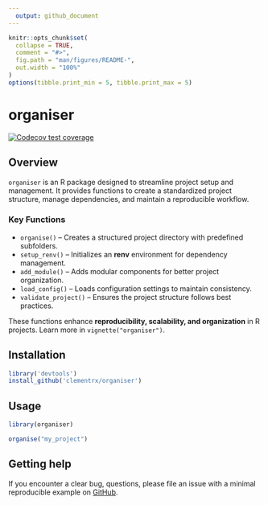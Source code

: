 ```yaml
---
  output: github_document
---
```


  <!-- README.md is generated from README.Rmd. Please edit that file -->

```r
knitr::opts_chunk$set(
  collapse = TRUE,
  comment = "#>",
  fig.path = "man/figures/README-",
  out.width = "100%"
)
options(tibble.print_min = 5, tibble.print_max = 5)
```

# organiser 

 [![Codecov test coverage](https://codecov.io/gh/clementrx/organiser/graph/badge.svg)](https://app.codecov.io/gh/clementrx/organiser)

## Overview  

`organiser` is an R package designed to streamline project setup and management. It provides functions to create a standardized project structure, manage dependencies, and maintain a reproducible workflow.  


### Key Functions  

- `organise()` – Creates a structured project directory with predefined subfolders.  
- `setup_renv()` – Initializes an **renv** environment for dependency management.  
- `add_module()` – Adds modular components for better project organization.  
- `load_config()` – Loads configuration settings to maintain consistency.  
- `validate_project()` – Ensures the project structure follows best practices.  

These functions enhance **reproducibility, scalability, and organization** in R projects. Learn more in `vignette("organiser")`.  

## Installation

```r
library('devtools')
install_github('clementrx/organiser')
```

## Usage

```r
library(organiser)

organise("my_project")
```

## Getting help

If you encounter a clear bug, questions, please file an issue with a minimal reproducible example on [GitHub](https://github.com/clementrx/organiser/issues). 


